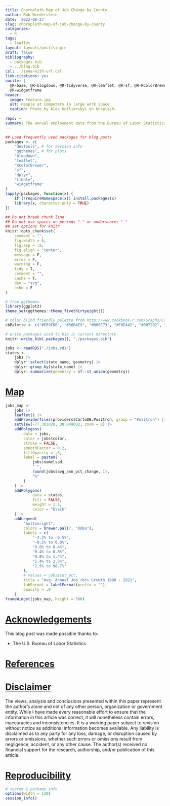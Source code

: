 ```yaml
---
title: Choropleth Map of Job Change by County
author: Rob Wiederstein
date: '2022-08-27'
slug: choropleth-map-of-job-change-by-county
categories:
  - R
tags:
  - leaflet
layout: layouts/post/single
draft: false
bibliography:
  - packages.bib
  - ../blog.bib
csl: ../ieee-with-url.csl
link-citations: yes
nocite: |
  @R-base, @R-blogdown, @R-tidyverse, @R-leaflet, @R-sf, @R-RColorBrewer,
  @R-widgetframe
header:
  image: feature.jpg
  alt: People at computers in large work space
  caption: Photo by Alex Kotliarskyi on Unsplash.
  
repo: ~
summary: The annual employment data from the Bureau of Labor Statistics (BLS) was downloaded for the years 1990 through 2021.  The average annual growth rate was computed by county and plotted as a choropleth map.
---
```



```r
## Load frequently used packages for blog posts
packages <- c(
    "devtools", # for session info
    "ggthemes", # for plots
    "blogdown",
    "leaflet",
    "RColorBrewer",
    "sf",
    "dplyr",
    "tibble",
    "widgetframe"
)
lapply(packages, function(x) {
    if (!requireNamespace(x)) install.packages(x)
    library(x, character.only = TRUE)
})
```

```r
## Do not break chunk line
## Do not use spaces or periods "." or underscores "_"
## set options for knitr
knitr::opts_chunk$set(
    comment = "",
    fig.width = 6,
    fig.asp = .8,
    fig.align = "center",
    message = F,
    error = F,
    warning = F,
    tidy = T,
    comment = "",
    cache = T,
    dev = "svg",
    echo = F
)
```

```r
# from ggthemes
library(ggplot2)
theme_set(ggthemes::theme_fivethirtyeight())
```

```r
# color blind friendly palette from http://www.cookbook-r.com/Graphs/Colors_(ggplot2)/
cbPalette <- c("#E69F00", "#56B4E9", "#009E73", "#F0E442", "#0072B2", "#D55E00", "#CC79A7", "#000000")
```

```r
# write packages used to bib in current directory
knitr::write_bib(.packages(), "./packages.bib")
```

```r
jobs <- readRDS("./jobs.rds")
states <-
    jobs |>
    dplyr::select(state_name, geometry) |>
    dplyr::group_by(state_name) |>
    dplyr::summarize(geometry = sf::st_union(geometry))
```

# [Map](#map)

```r
jobs_map <-
    jobs |>
    leaflet() |>
    addProviderTiles(providers$CartoDB.Positron, group = "Positron") |>
    setView(-77.301028, 38.849602, zoom = 8) |>
    addPolygons(
        data = jobs,
        color = jobs$color,
        stroke = FALSE,
        smoothFactor = 0.2,
        fillOpacity = .5,
        label = paste0(
            jobs$namelsad,
            " ",
            round(jobs$avg_ann_pct_change, 1),
            "%"
        )
    ) |>
    addPolygons(
            data = states,
            fill = FALSE,
            weight = 1.5,
            color = "black"
    ) |> 
    addLegend(
        "bottomright",
        colors = brewer.pal(7, "RdBu"),
        labels = c(
            "-3.2% to -0.5%",
            "-0.5% to 0.0%",
            "0.0% to 0.4%",
            "0.4% to 0.8%",
            "0.8% to 1.4%",
            "1.4% to 2.5%",
            "2.5% to 98.7%"
        ),
        # values = jobs$cut_pct,
        title = "Avg. Annual Job <br> Growth 1990 - 2021",
        labFormat = labelFormat(prefix = ""),
        opacity = .9
    )
frameWidget(jobs_map, height = 500)
```

# [Acknowledgements](#acknowledge)

This blog post was made possible thanks to:

- The U.S. Bureau of Labor Statistics

# [References](#reference)

<div id="refs"></div>

# [Disclaimer](#disclaimer)

The views, analysis and conclusions presented within this paper represent the author’s alone and not of any other person, organization or government entity. While I have made every reasonable effort to ensure that the information in this article was correct, it will nonetheless contain errors, inaccuracies and inconsistencies. It is a working paper subject to revision without notice as additional information becomes available. Any liability is disclaimed as to any party for any loss, damage, or disruption caused by errors or omissions, whether such errors or omissions result from negligence, accident, or any other cause. The author(s) received no financial support for the research, authorship, and/or publication of this article.

# [Reproducibility](#reproduce)

```r
# system & package info
options(width = 120)
session_info()
```
